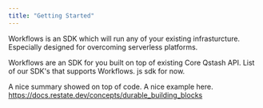 ```yaml
---
title: "Getting Started"
---
```


Workflows is an SDK which will run any of your existing infrasturcture. Especially designed for overcoming 
serverless platforms.  

Workflows are an SDK for you built on top of existing Core Qstash API.
List of our SDK's that supports Workflows. js sdk for now.

A nice summary showed on top of code. 
A nice example here.
https://docs.restate.dev/concepts/durable_building_blocks
